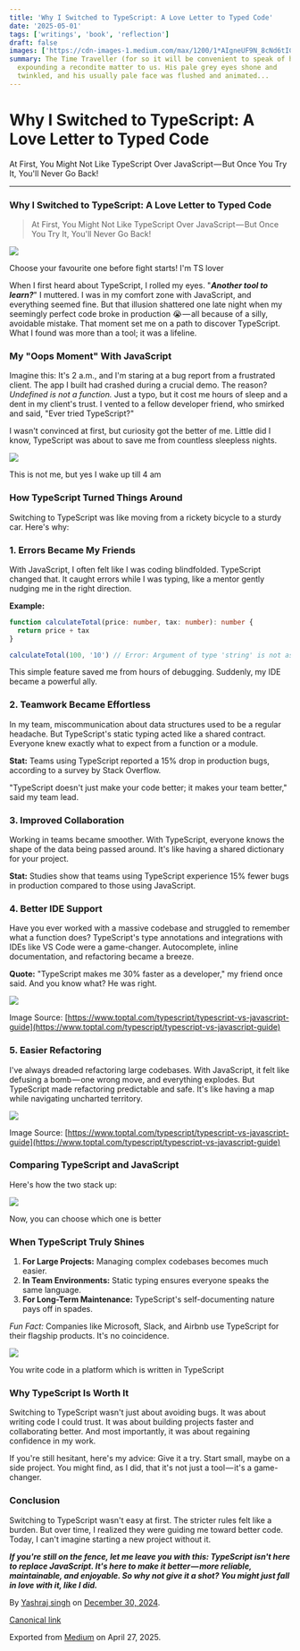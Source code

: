 ```yaml
---
title: 'Why I Switched to TypeScript: A Love Letter to Typed Code'
date: '2025-05-01'
tags: ['writings', 'book', 'reflection']
draft: false
images: ['https://cdn-images-1.medium.com/max/1200/1*AIgneUF9N_8cNd6tIClEgQ.png']
summary: The Time Traveller (for so it will be convenient to speak of him) was
  expounding a recondite matter to us. His pale grey eyes shone and
  twinkled, and his usually pale face was flushed and animated...
---
```


# Why I Switched to TypeScript: A Love Letter to Typed Code

At First, You Might Not Like TypeScript Over JavaScript — But Once You Try It, You'll Never Go Back!

---

### Why I Switched to TypeScript: A Love Letter to Typed Code

> At First, You Might Not Like TypeScript Over JavaScript — But Once You Try It, You'll Never Go Back!

![](https://cdn-images-1.medium.com/max/1200/1*AIgneUF9N_8cNd6tIClEgQ.png)

Choose your favourite one before fight starts! I'm TS lover

When I first heard about TypeScript, I rolled my eyes. "**_Another tool to learn?_**" I muttered. I was in my comfort zone with JavaScript, and everything seemed fine. But that illusion shattered one late night when my seemingly perfect code broke in production 😭 — all because of a silly, avoidable mistake. That moment set me on a path to discover TypeScript. What I found was more than a tool; it was a lifeline.

### My "Oops Moment" With JavaScript

Imagine this: It's 2 a.m., and I'm staring at a bug report from a frustrated client. The app I built had crashed during a crucial demo. The reason? _Undefined is not a function._ Just a typo, but it cost me hours of sleep and a dent in my client's trust. I vented to a fellow developer friend, who smirked and said, "Ever tried TypeScript?"

I wasn't convinced at first, but curiosity got the better of me. Little did I know, TypeScript was about to save me from countless sleepless nights.

![](https://cdn-images-1.medium.com/max/800/1*QLH6VaCQWsSs2FZ5bOzaJA.jpeg)

This is not me, but yes I wake up till 4 am

### How TypeScript Turned Things Around

Switching to TypeScript was like moving from a rickety bicycle to a sturdy car. Here's why:

### 1\. Errors Became My Friends

With JavaScript, I often felt like I was coding blindfolded. TypeScript changed that. It caught errors while I was typing, like a mentor gently nudging me in the right direction.

**Example:**

```typescript
function calculateTotal(price: number, tax: number): number {
  return price + tax
}

calculateTotal(100, '10') // Error: Argument of type 'string' is not assignable to parameter of type 'number'
```

This simple feature saved me from hours of debugging. Suddenly, my IDE became a powerful ally.

### 2\. Teamwork Became Effortless

In my team, miscommunication about data structures used to be a regular headache. But TypeScript's static typing acted like a shared contract. Everyone knew exactly what to expect from a function or a module.

**Stat:** Teams using TypeScript reported a 15% drop in production bugs, according to a survey by Stack Overflow.

"TypeScript doesn't just make your code better; it makes your team better," said my team lead.

### 3\. Improved Collaboration

Working in teams became smoother. With TypeScript, everyone knows the shape of the data being passed around. It's like having a shared dictionary for your project.

**Stat:** Studies show that teams using TypeScript experience 15% fewer bugs in production compared to those using JavaScript.

### 4\. Better IDE Support

Have you ever worked with a massive codebase and struggled to remember what a function does? TypeScript's type annotations and integrations with IDEs like VS Code were a game-changer. Autocomplete, inline documentation, and refactoring became a breeze.

**Quote:** "TypeScript makes me 30% faster as a developer," my friend once said. And you know what? He was right.

![](https://cdn-images-1.medium.com/max/800/1*nNTOHM1OB0CQWg0gB6hxxQ.png)

Image Source: [https://www.toptal.com/typescript/typescript-vs-javascript-guide](https://www.toptal.com/typescript/typescript-vs-javascript-guide)

### 5\. Easier Refactoring

I've always dreaded refactoring large codebases. With JavaScript, it felt like defusing a bomb — one wrong move, and everything explodes. But TypeScript made refactoring predictable and safe. It's like having a map while navigating uncharted territory.

![](https://cdn-images-1.medium.com/max/800/1*lmvBWI-jrIoX1xSZpV9ojA.png)

Image Source: [https://www.toptal.com/typescript/typescript-vs-javascript-guide](https://www.toptal.com/typescript/typescript-vs-javascript-guide)

### Comparing TypeScript and JavaScript

Here's how the two stack up:

![](https://cdn-images-1.medium.com/max/800/1*vjSM2KuoZT_097oFFEEYjg.png)

Now, you can choose which one is better

### When TypeScript Truly Shines

1.  **For Large Projects:** Managing complex codebases becomes much easier.
2.  **In Team Environments:** Static typing ensures everyone speaks the same language.
3.  **For Long-Term Maintenance:** TypeScript's self-documenting nature pays off in spades.

_Fun Fact:_ Companies like Microsoft, Slack, and Airbnb use TypeScript for their flagship products. It's no coincidence.

![](https://cdn-images-1.medium.com/max/800/1*nGlRowQugJ8gARFLmwD6jg.png)

You write code in a platform which is written in TypeScript

### Why TypeScript Is Worth It

Switching to TypeScript wasn't just about avoiding bugs. It was about writing code I could trust. It was about building projects faster and collaborating better. And most importantly, it was about regaining confidence in my work.

If you're still hesitant, here's my advice: Give it a try. Start small, maybe on a side project. You might find, as I did, that it's not just a tool — it's a game-changer.

### Conclusion

Switching to TypeScript wasn't easy at first. The stricter rules felt like a burden. But over time, I realized they were guiding me toward better code. Today, I can't imagine starting a new project without it.

**_If you're still on the fence, let me leave you with this: TypeScript isn't here to replace JavaScript. It's here to make it better — more reliable, maintainable, and enjoyable. So why not give it a shot? You might just fall in love with it, like I did._**

By [Yashraj singh](https://medium.com/@ysrazsingh) on [December 30, 2024](https://medium.com/p/7967b379dd80).

[Canonical link](https://medium.com/@ysrazsingh/why-i-switched-to-typescript-a-love-letter-to-typed-code-7967b379dd80)

Exported from [Medium](https://medium.com) on April 27, 2025.
